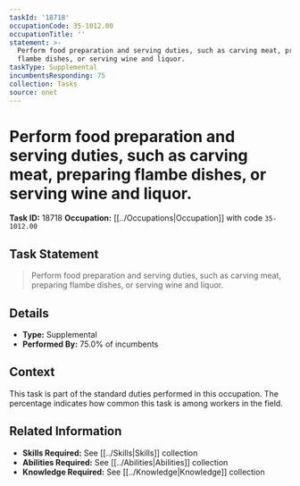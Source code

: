 ```yaml
---
taskId: '18718'
occupationCode: 35-1012.00
occupationTitle: ''
statement: >-
  Perform food preparation and serving duties, such as carving meat, preparing
  flambe dishes, or serving wine and liquor.
taskType: Supplemental
incumbentsResponding: 75
collection: Tasks
source: onet
---
```

# Perform food preparation and serving duties, such as carving meat, preparing flambe dishes, or serving wine and liquor.

**Task ID:** 18718
**Occupation:** [[../Occupations|Occupation]] with code `35-1012.00`

## Task Statement

> Perform food preparation and serving duties, such as carving meat, preparing flambe dishes, or serving wine and liquor.

## Details

- **Type:** Supplemental
- **Performed By:** 75.0% of incumbents

## Context

This task is part of the standard duties performed in this occupation. The percentage indicates how common this task is among workers in the field.

## Related Information

- **Skills Required:** See [[../Skills|Skills]] collection
- **Abilities Required:** See [[../Abilities|Abilities]] collection
- **Knowledge Required:** See [[../Knowledge|Knowledge]] collection
